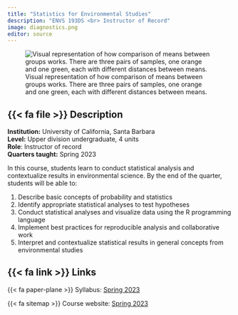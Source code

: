 ```yaml
---
title: "Statistics for Environmental Studies"
description: "ENVS 193DS <br> Instructor of Record"
image: diagnostics.png
editor: source
---
```


![Visual representation of how comparison of means between groups works. There are three pairs of samples, one orange and one green, each with different distances between means.](lecture-figure.png){fig-alt="Visual representation of how comparison of means between groups works. There are three pairs of samples, one orange and one green, each with different distances between means."}

## {{< fa file >}} Description

**Institution:** University of California, Santa Barbara\
**Level:** Upper division undergraduate, 4 units\
**Role**: Instructor of record\
**Quarters taught:** Spring 2023

In this course, students learn to conduct statistical analysis and contextualize results in environmental science. By the end of the quarter, students will be able to:\

1.  Describe basic concepts of probability and statistics\
2.  Identify appropriate statistical analyses to test hypotheses\
3.  Conduct statistical analyses and visualize data using the R programming language\
4.  Implement best practices for reproducible analysis and collaborative work\
5.  Interpret and contextualize statistical results in general concepts from environmental studies

## {{< fa link >}} Links

{{< fa paper-plane >}} Syllabus: [Spring 2023](https://docs.google.com/document/d/1-nfAkIMgibgyTjsu6-vHZhhZfXCpV668dTD_a2WC0G8/edit?usp=sharing)

{{< fa sitemap >}} Course website: [Spring 2023](https://spring-2023.envs-193ds.com/)
